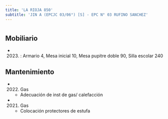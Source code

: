 ```yaml
---
title: 'LA RIOJA 850'
subtitle: 'JIN A (EPCJC 03/06°) [S] - EPC N° 03 RUFINO SANCHEZ'
---
```


#


## Mobiliario

*  (2023) : Armario 4, Mesa inicial 10, Mesa pupitre doble 90, Silla escolar 240 





## Mantenimiento

*  (2022) Gas 
    + Adecuación de inst de gas/ calefacción

*  (2021) Gas 
    + Colocación  protectores de estufa



